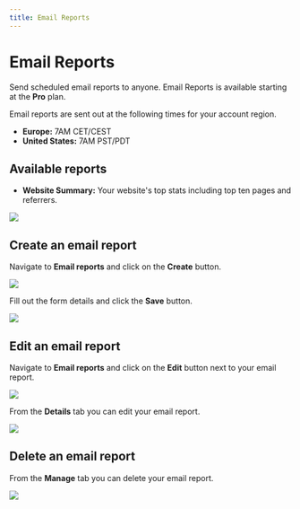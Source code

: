 ```yaml
---
title: Email Reports
---
```


# Email Reports

Send scheduled email reports to anyone. Email Reports is available starting at the **Pro** plan.

Email reports are sent out at the following times for your account region.

- **Europe:** 7AM CET/CEST
- **United States:** 7AM PST/PDT

## Available reports

- **Website Summary:** Your website's top stats including top ten pages and referrers.

<img src="/images/cloud/email-report-website-summary.png" />

## Create an email report

Navigate to **Email reports** and click on the **Create** button.

<img src="/images/cloud/email-report-create.png" />

Fill out the form details and click the **Save** button.

<img src="/images/cloud/email-report-create-form.png" />

## Edit an email report

Navigate to **Email reports** and click on the **Edit** button next to your email report.

<img src="/images/cloud/email-report-table.png" />

From the **Details** tab you can edit your email report.

<img src="/images/cloud/email-report-edit.png" />

## Delete an email report

From the **Manage** tab you can delete your email report.

<img src="/images/cloud/email-report-delete.png" />
